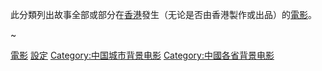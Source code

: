 此分類列出故事全部或部分在[[香港|香港]]發生（无论是否由香港製作或出品）的[[電影|電影]]。
{{中國行政區劃分類導航|背景電影}}

[[Category:香港背景作品|電影]]
[[Category:香港電影|設定]]
[[Category:中国城市背景电影|Category:中国城市背景电影]]
[[Category:中國各省背景电影|Category:中國各省背景电影]]
~